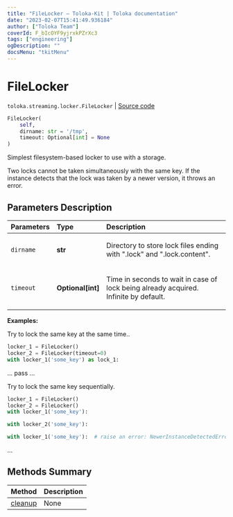 ```yaml
---
title: "FileLocker — Toloka-Kit | Toloka documentation"
date: "2023-02-07T15:41:49.936184"
author: ["Toloka Team"]
coverId: F_bIcOYF9yjrxkPZrXc3
tags: ["engineering"]
ogDescription: ""
docsMenu: "tkitMenu"
---
```


# FileLocker
`toloka.streaming.locker.FileLocker` | [Source code](https://github.com/Toloka/toloka-kit/blob/v1.1.3/src/streaming/locker.py#L55)

```python
FileLocker(
    self,
    dirname: str = '/tmp',
    timeout: Optional[int] = None
)
```

Simplest filesystem-based locker to use with a storage.

Two locks cannot be taken simultaneously with the same key.
If the instance detects that the lock was taken by a newer version, it throws an error.

## Parameters Description

| Parameters | Type | Description |
| :----------| :----| :-----------|
`dirname`|**str**|<p>Directory to store lock files ending with &quot;.lock&quot; and &quot;.lock.content&quot;.</p>
`timeout`|**Optional\[int\]**|<p>Time in seconds to wait in case of lock being already acquired. Infinite by default.</p>

**Examples:**

Try to lock the same key at the same time..

```python
locker_1 = FileLocker()
locker_2 = FileLocker(timeout=0)
with locker_1('some_key') as lock_1:
```
...         pass
...

Try to lock the same key sequentially.

```python
locker_1 = FileLocker()
locker_2 = FileLocker()
with locker_1('some_key'):
```

```python
with locker_2('some_key'):
```

```python
with locker_1('some_key'):  # raise an error: NewerInstanceDetectedError
```
...
## Methods Summary

| Method | Description |
| :------| :-----------|
[cleanup](/docs/toloka-kit/reference/toloka.streaming.locker.FileLocker.cleanup)| None
